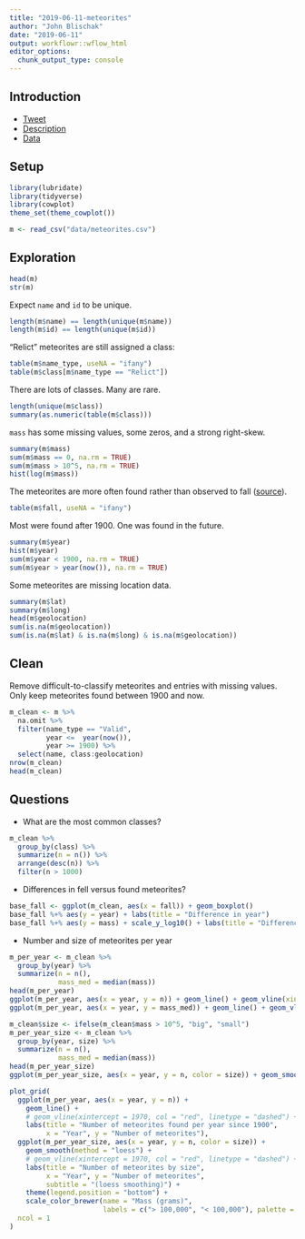 ```yaml
---
title: "2019-06-11-meteorites"
author: "John Blischak"
date: "2019-06-11"
output: workflowr::wflow_html
editor_options:
  chunk_output_type: console
---
```


## Introduction

* [Tweet](https://twitter.com/thomas_mock/status/1138076486194348032)
* [Description](https://github.com/rfordatascience/tidytuesday/blob/master/data/2019/2019-06-11/readme.md)
* [Data](https://github.com/rfordatascience/tidytuesday/blob/master/data/2019/2019-06-11/meteorites.csv)

## Setup

```r
library(lubridate)
library(tidyverse)
library(cowplot)
theme_set(theme_cowplot())
```

```r
m <- read_csv("data/meteorites.csv")
```

## Exploration

```r
head(m)
str(m)
```

Expect `name` and `id` to be unique.

```r
length(m$name) == length(unique(m$name))
length(m$id) == length(unique(m$id))
```

"Relict" meteorites are still assigned a class:

```r
table(m$name_type, useNA = "ifany")
table(m$class[m$name_type == "Relict"])
```

There are lots of classes. Many are rare.

```r
length(unique(m$class))
summary(as.numeric(table(m$class)))
```

`mass` has some missing values, some zeros, and a strong right-skew.

```r
summary(m$mass)
sum(m$mass == 0, na.rm = TRUE)
sum(m$mass > 10^5, na.rm = TRUE)
hist(log(m$mass))
```

The meteorites are more often found rather than observed to fall
([source](https://www.permanent.com/meteorites-falls-finds.html)).

```r
table(m$fall, useNA = "ifany")
```

Most were found after 1900. One was found in the future.

```r
summary(m$year)
hist(m$year)
sum(m$year < 1900, na.rm = TRUE)
sum(m$year > year(now()), na.rm = TRUE)
```

Some meteorites are missing location data.

```r
summary(m$lat)
summary(m$long)
head(m$geolocation)
sum(is.na(m$geolocation))
sum(is.na(m$lat) & is.na(m$long) & is.na(m$geolocation))
```

## Clean

Remove difficult-to-classify meteorites and entries with missing values.
Only keep meteorites found between 1900 and now.

```r
m_clean <- m %>%
  na.omit %>%
  filter(name_type == "Valid",
         year <=  year(now()),
         year >= 1900) %>%
  select(name, class:geolocation)
nrow(m_clean)
head(m_clean)
```

## Questions

* What are the most common classes?

```r
m_clean %>%
  group_by(class) %>%
  summarize(n = n()) %>%
  arrange(desc(n)) %>%
  filter(n > 1000)
```

* Differences in fell versus found meteorites?

```r
base_fall <- ggplot(m_clean, aes(x = fall)) + geom_boxplot()
base_fall %+% aes(y = year) + labs(title = "Difference in year")
base_fall %+% aes(y = mass) + scale_y_log10() + labs(title = "Difference in size")
```

* Number and size of meteorites per year

```r
m_per_year <- m_clean %>%
  group_by(year) %>%
  summarize(n = n(),
            mass_med = median(mass))
head(m_per_year)
ggplot(m_per_year, aes(x = year, y = n)) + geom_line() + geom_vline(xintercept = 1970, col = "red")
ggplot(m_per_year, aes(x = year, y = mass_med)) + geom_line() + geom_vline(xintercept = 1970, col = "red")
```

```r
m_clean$size <- ifelse(m_clean$mass > 10^5, "big", "small")
m_per_year_size <- m_clean %>%
  group_by(year, size) %>%
  summarize(n = n(),
            mass_med = median(mass))
head(m_per_year_size)
ggplot(m_per_year_size, aes(x = year, y = n, color = size)) + geom_smooth() + geom_vline(xintercept = 1970, col = "red")
```

```r
plot_grid(
  ggplot(m_per_year, aes(x = year, y = n)) +
    geom_line() +
    # geom_vline(xintercept = 1970, col = "red", linetype = "dashed") +
    labs(title = "Number of meteorites found per year since 1900",
         x = "Year", y = "Number of meteorites"),
  ggplot(m_per_year_size, aes(x = year, y = n, color = size)) +
    geom_smooth(method = "loess") +
    # geom_vline(xintercept = 1970, col = "red", linetype = "dashed") +
    labs(title = "Number of meteorites by size",
         x = "Year", y = "Number of meteorites",
         subtitle = "(loess smoothing)") +
    theme(legend.position = "bottom") +
    scale_color_brewer(name = "Mass (grams)",
                       labels = c("> 100,000", "< 100,000"), palette = "Dark2"),
  ncol = 1
)
```
